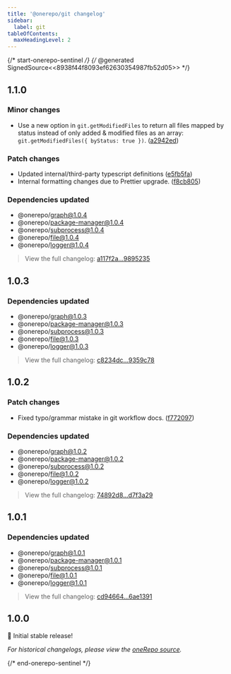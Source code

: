 ```yaml
---
title: '@onerepo/git changelog'
sidebar:
  label: git
tableOfContents:
  maxHeadingLevel: 2
---
```


{/* start-onerepo-sentinel */}
{/* @generated SignedSource<<8938f44f8093ef62630354987fb52d05>> */}

## 1.1.0

### Minor changes

- Use a new option in `git.getModifiedFiles` to return all files mapped by status instead of only added & modified files as an array: `git.getModifiedFiles({ byStatus: true })`. ([a2942ed](https://github.com/paularmstrong/onerepo/commit/a2942ede514a65f5d09ff4595ca8bb616a83c5e5))

### Patch changes

- Updated internal/third-party typescript definitions ([e5fb5fa](https://github.com/paularmstrong/onerepo/commit/e5fb5fa0e9fbe6ff18c2d993cb22119a3908df73))
- Internal formatting changes due to Prettier upgrade. ([f8cb805](https://github.com/paularmstrong/onerepo/commit/f8cb80550ceabdce6ff6c13bf22466a59e694b0f))

### Dependencies updated

- @onerepo/graph@1.0.4
- @onerepo/package-manager@1.0.4
- @onerepo/subprocess@1.0.4
- @onerepo/file@1.0.4
- @onerepo/logger@1.0.4

> View the full changelog: [a117f2a...9895235](https://github.com/paularmstrong/onerepo/compare/a117f2a8326b148de98fcffefc37e6ad46edcb87...98952352d3c32adf853657e46e14f12fe1737992)

## 1.0.3

### Dependencies updated

- @onerepo/graph@1.0.3
- @onerepo/package-manager@1.0.3
- @onerepo/subprocess@1.0.3
- @onerepo/file@1.0.3
- @onerepo/logger@1.0.3

> View the full changelog: [c8234dc...9359c78](https://github.com/paularmstrong/onerepo/compare/c8234dc79f7b7f40ca42167d41a6a6f4126c5286...9359c78e4da54e0402ad6a4bf5890a8a71972c8e)

## 1.0.2

### Patch changes

- Fixed typo/grammar mistake in git workflow docs. ([f772097](https://github.com/paularmstrong/onerepo/commit/f77209731674a8fd0286bd0a8c0cf2eced952ba1))

### Dependencies updated

- @onerepo/graph@1.0.2
- @onerepo/package-manager@1.0.2
- @onerepo/subprocess@1.0.2
- @onerepo/file@1.0.2
- @onerepo/logger@1.0.2

> View the full changelog: [74892d8...d7f3a29](https://github.com/paularmstrong/onerepo/compare/74892d8605917bb0d8a1c3fe113d1b04f2505abb...d7f3a2956c6d8ea4a4346ac2541b67196fdc6011)

## 1.0.1

### Dependencies updated

- @onerepo/graph@1.0.1
- @onerepo/package-manager@1.0.1
- @onerepo/subprocess@1.0.1
- @onerepo/file@1.0.1
- @onerepo/logger@1.0.1

> View the full changelog: [cd94664...6ae1391](https://github.com/paularmstrong/onerepo/compare/cd9466419b207f690e55f87d0e4632eebdc0ca6a...6ae13912ef4b9bedab788be13fa167a709b26bba)

## 1.0.0

🎉 Initial stable release!

_For historical changelogs, please view the [oneRepo source](https://github.com/paularmstrong/onerepo/tree/main/modules/git)._

{/* end-onerepo-sentinel */}
